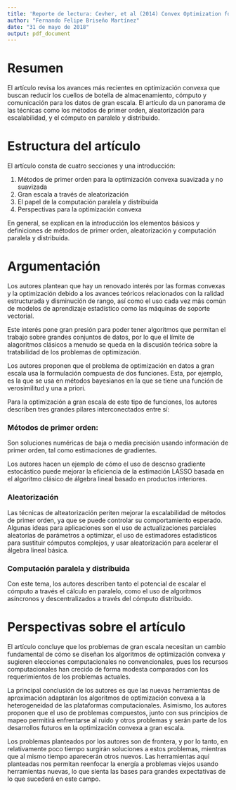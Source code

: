 ---
title: 'Reporte de lectura: Cevher, et al (2014) Convex Optimization for Big Data'
author: "Fernando Felipe Briseño Martínez"
date: "31 de mayo de 2018"
output: pdf_document
---

# Resumen

El artículo revisa los avances más recientes en optimización convexa que buscan reducir los cuellos de botella de almacenamiento, cómputo y comunicación para los datos de gran escala. El artículo da un panorama de las técnicas como los métodos de primer orden, aleatorización para escalabilidad, y el cómputo en paralelo y distribuido.

# Estructura del artículo

El artículo consta de cuatro secciones y una introducción:

1. Métodos de primer orden para la optimización convexa suavizada y no suavizada
2. Gran escala a través de aleatorización
3. El papel de la computación paralela y distribuida
4. Perspectivas para la optimización convexa

En general, se explican en la introducción los elementos básicos y definiciones de métodos de primer orden, aleatorización y computación paralela y distribuida. 

# Argumentación

Los autores plantean que hay un renovado interés por las formas convexas y la optimización debido a los avances teóricos relacionados con la ralidad estructurada y disminución de rango, así como el uso cada vez más común de modelos de aprendizaje estadístico como las máquinas de soporte vectorial.

Este interés pone gran presión para poder tener algoritmos que permitan el trabajo sobre grandes conjuntos de datos, por lo que el límite de alagoritmos clásicos a menudo se queda en la discusión teórica sobre la tratabilidad de los problemas de optimización.

Los autores proponen que el problema de optimización en datos a gran escala usa la formulación compuesta de dos funciones. Esta, por ejemplo, es la que se usa en métodos bayesianos en la que se tiene una función de verosimilitud y una a priori.

Para la optimización a gran escala de este tipo de funciones, los autores describen tres grandes pilares interconectados entre sí:

### Métodos de primer orden: 

Son soluciones numéricas de baja o media precisión usando información de primer orden, tal como estimaciones de gradientes. 

Los autores hacen un ejemplo de cómo el uso de descnso gradiente estocástico puede mejorar la eficiencia de la estimación LASSO basada en el algoritmo clásico de álgebra lineal basado en productos interiores.

### Aleatorización

Las técnicas de alteatorización periten mejorar la escalabilidad de métodos de primer orden, ya que se puede controlar su comportamiento esperado. Algunas ideas para aplicaciones son el uso de actualizaciones parciales aleatorias de parámetros a optimizar, el uso de estimadores estadísticos para sustituir cómputos complejos, y usar aleatorización para acelerar el álgebra lineal básica.

### Computación paralela y distribuida 

Con este tema, los autores describen tanto el potencial de escalar el cómputo a través el cálculo en paralelo, como el uso de algoritmos asíncronos y descentralizados a través del cómputo distribuido.

# Perspectivas sobre el artículo

El artículo concluye que los problemas de gran escala necesitan un cambio fundamental de cómo se diseñan los algoritmos de optimización convexa y sugieren elecciones computacionales no convencionales, pues los recursos computacionales han crecido de forma modesta comparados con los requerimientos de los problemas actuales. 

La principal conclusión de los autores es que las nuevas herramientas de aproximación adaptarán los algoritmos de optimización convexa a la heterogeneidad de las plataformas computacionales. Asimismo, los autores proponen que el uso de problemas compuestos, junto con sus principios de mapeo permitirá enfrentarse al ruido y otros problemas y serán parte de los desarrollos futuros en la optimización convexa a gran escala.

Los problemas planteados por los autores son de frontera, y por lo tanto, en relativamente poco tiempo surgirán soluciones a estos problemas, mientras que al mismo tiempo aparecerán otros nuevos. Las herramientas aquí planteadas nos permitan reenfocar la energía a problemas viejos usando herramientas nuevas, lo que sienta las bases para grandes expectativas de lo que sucederá en este campo.